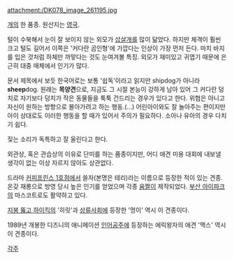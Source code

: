 attachment:/DK078_image_261195.jpg

[[개]]의 한 품종. 원산지는 [[영국]].

털이 수북해서 눈이 잘 보이지 않는 외모가 [[삽살개]]를 많이 닮았다. 하지만 체격이 훨씬 크고 털도 길어서 이쪽은 '커다란 곰인형'에 가깝다는 인상이 가장 먼저 든다. 마치 바지를 입은 것처럼 하체만 까맣다는 것도 눈여겨볼 특징. 외모가 재미있고 귀엽기 때문에 은근히 대중 매체에서 인기가 많다.

문서 제목에서 보듯 한국어로는 보통 '쉽독'이라고 읽지만 shipdog가 아니라 '''sheep'''dog. 원래는 '''목양견'''으로, 지금도 그 시절 본능이 강하게 남아 있어 그 커다란 덩치로 자기보다 덩치가 작은 동물들을 툭툭 건드리는 경우가 있다고 한다. 위협은 아니고 자신이 원하는 방향으로 몰아가려고 하는 행동.(…) 어린아이와도 잘 놀아주는 편이지만 아이 상대로도 이러한 행동을 할 때가 있어서 주의가 필요하다. 소아나 유아의 경우 다치기 쉽다.

짖는 소리가 독특하고 잘 울린다고 한다.

외관상, 혹은 관습상의 이유로 단미를 하는 품종이지만, 어디 애견 미용 대회에 내보낼 생각이 없는 이상 자르지 않아도 상관없다.

드라마 [[커피프린스 1호점]]에서 쓸자(본명은 테리)라는 이름으로 등장한 적이 있는 견종. 온갖 재롱으로 방영 당시 높은 인기를 얻었으며 각종 [[움짤]]이 제작되었다. [[부산 아이파크]]의 마스코트로도 활약하고 있다.

[[지붕 뚫고 하이킥]]의 '히릿'과 [[상류사회]]에 등장한 '멍이' 역시 이 견종이다.

1989년 개봉한 디즈니의 애니메이션 [[인어공주]]에 등장하는 에릭왕자의 애견 '맥스' 역시 이 견종이다.

[[각주]]
